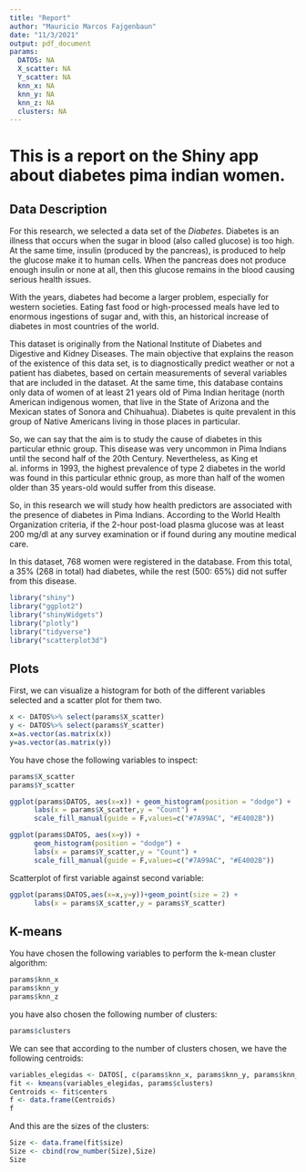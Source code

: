 ```yaml
---
title: "Report"
author: "Mauricio Marcos Fajgenbaun"
date: "11/3/2021"
output: pdf_document
params: 
  DATOS: NA
  X_scatter: NA
  Y_scatter: NA
  knn_x: NA
  knn_y: NA
  knn_z: NA
  clusters: NA
---
```


# This is a report on the Shiny app about diabetes pima indian women.


## Data Description


For this research, we selected a data set of the *Diabetes*. Diabetes is an illness that occurs when the sugar in blood (also called glucose) is too high. At the same time, insulin (produced by the pancreas), is produced to help the glucose make it to human cells. When the pancreas does not produce enough insulin or none at all, then this glucose remains in the blood causing serious health issues.


With the years, diabetes had become a larger problem, especially for western societies. Eating fast food or high-processed meals have led to enormous ingestions of sugar and, with this, an historical increase of diabetes in most countries of the world. 


This dataset is originally from the National Institute of Diabetes and Digestive and Kidney Diseases. The main objective that explains the reason of the existence of this data set, is to diagnostically predict weather or not a patient has diabetes, based on certain measurements of several variables that are included in the dataset. At the same time, this database contains only data of women of at least 21 years old of Pima Indian heritage (north American indigenous women, that live in the State of Arizona and the Mexican states of Sonora and Chihuahua).  Diabetes is quite prevalent in this group of Native Americans living in those places in particular. 


So, we can say that the aim is to study the cause of diabetes in this particular ethnic group. This disease was very uncommon in Pima Indians until the second half of the 20th Century. Nevertheless, as King et al. informs in 1993, the highest prevalence of type 2 diabetes in the world was found in this particular ethnic group, as more than half of the women older than 35 years-old would suffer from this disease. 


So, in this research we will study how health predictors are associated with the presence of diabetes in Pima Indians. According to the World Health Organization criteria, if the 2-hour post-load plasma glucose was at least 200 mg/dl at any survey examination or if found during any moutine medical care. 


In this dataset, 768 women were registered in the database. From this total, a 35% (268 in total) had diabetes, while the rest (500: 65%) did not suffer from this disease.


```r
library("shiny")
library("ggplot2")
library("shinyWidgets")
library("plotly")
library("tidyverse")
library("scatterplot3d")
```


## Plots

First, we can visualize a histogram for both of the different variables selected and a scatter plot for them two.

```r
x <- DATOS%>% select(params$X_scatter)
y <- DATOS%>% select(params$Y_scatter)
x=as.vector(as.matrix(x))
y=as.vector(as.matrix(y))
```

You have chose the following variables to inspect:

```r
params$X_scatter
params$Y_scatter
```



```r
ggplot(params$DATOS, aes(x=x)) + geom_histogram(position = "dodge") +
      labs(x = params$X_scatter,y = "Count") +
      scale_fill_manual(guide = F,values=c("#7A99AC", "#E4002B")) 

ggplot(params$DATOS, aes(x=y)) + 
      geom_histogram(position = "dodge") +
      labs(x = params$Y_scatter,y = "Count") +
      scale_fill_manual(guide = F,values=c("#7A99AC", "#E4002B")) 
```


Scatterplot of first variable against second variable:

```r
ggplot(params$DATOS,aes(x=x,y=y))+geom_point(size = 2) + 
      labs(x = params$X_scatter,y = params$Y_scatter) 
```

## K-means

You have chosen the following variables to perform the k-mean cluster algorithm:

```r
params$knn_x
params$knn_y
params$knn_z
```

you have also chosen the following number of clusters:
```r
params$clusters
```


We can see that according to the number of clusters chosen, we have the following centroids:

```r
variables_elegidas <- DATOS[, c(params$knn_x, params$knn_y, params$knn_z)]
fit <- kmeans(variables_elegidas, params$clusters)
Centroids <- fit$centers
f <- data.frame(Centroids)
f
```

And this are the sizes of the clusters:

```r
Size <- data.frame(fit$size)
Size <- cbind(row_number(Size),Size)
Size
```


